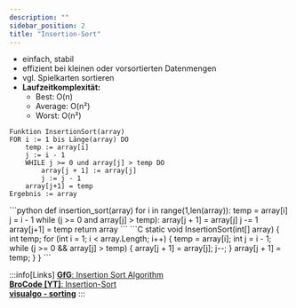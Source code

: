 ```yaml
---
description: ""
sidebar_position: 2
title: "Insertion-Sort"
---
```


- einfach, stabil
- effizient bei kleinen oder vorsortierten Datenmengen
- vgl. Spielkarten sortieren
- **Laufzeitkomplexität:**
    - Best: O(n)
    - Average: O(n²)
    - Worst: O(n²)

```pseudo title="Pseudocode"
Funktion InsertionSort(array)
FOR i := 1 bis Länge(array) DO
    temp := array[i]
    j := i - 1
    WHILE j >= 0 und array[j] > temp DO
        array[j + 1] := array[j]
        j := j - 1
    array[j+1] = temp
Ergebnis := array
```
<Tabs>
<TabItem value="python-insertion-sort" label="Python" default>
```python
def insertion_sort(array)
    for i in range(1,len(array)):
        temp = array[i]
        j = i - 1
        while (j >= 0 and array[j] > temp):
            array[j + 1] = array[j]
            j -= 1
        array[j+1] = temp
    return array
```
</TabItem>
<TabItem value="csharp-insertion-sort" label="C#" default>
```C
static void InsertionSort(int[] array)
{
    int temp;
    for (int i = 1; i < array.Length; i++)
    {
        temp = array[i];
        int j = i - 1;
        while (j >= 0 && array[j] > temp)
        {
            array[j + 1] = array[j];
            j--;
        }
        array[j + 1] = temp;
    }
}
```
</TabItem>
</Tabs>

:::info[Links]
[**GfG**: Insertion Sort Algorithm](https://www.geeksforgeeks.org/insertion-sort-algorithm/)  
[**BroCode [YT]**: Insertion-Sort](https://www.youtube.com/watch?v=8mJ-OhcfpYg&list=PLZPZq0r_RZON1eaqfafTnEexRzuHbfZX8&index=14&pp=iAQB)  
[**visualgo - sorting**](https://visualgo.net/en/sorting)
:::